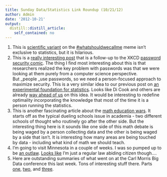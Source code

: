 ```yaml
---
title: Sunday Data/Statistics Link Roundup (10/21/12)
author: Admin
date: '2012-10-21'
output:
  distill::distill_article:
    self_contained: no
---
```


  1. This is <a href="http://researchinprogress.tumblr.com/" target="_blank">scientific variant</a> on the <a href="http://whatshouldwecallme.tumblr.com/" target="_blank">#whatshouldwecallme</a> meme isn&#8217;t exclusive to statistics, but it is hilarious. 
  2. This is a <a href="http://www.wired.com/opinion/2012/10/passwords-and-hackers-security-and-practicality/" target="_blank">really interesting post</a> that is a follow-up to the XKCD <a href="http://xkcd.com/936/" target="_blank">password security comic</a>. The thing I find most interesting about this is that researchers realized the key problem with passwords was that we were looking at them purely from a computer science perspective. But _people _use passwords, so we need a person-focused approach to maximize security. This is a very similar idea to our previous post on <a href="http://simplystatistics.org/post/31460959187/an-experimental-foundation-for-statistics" target="_blank">an experimental foundation for statistics</a>. Looks like Di Cook and others are already <a href="http://www.r-bloggers.com/carl-morris-symposium-on-large-scale-data-inference-23/" target="_blank">way ahead of us</a> on this idea. It would be interesting to redefine optimality incorporating the knowledge that most of the time it is a person running the statistics. 
  3. This is another fascinating article about the <a href="http://www.insidehighered.com/news/2012/10/15/stanford-professor-goes-public-attacks-over-her-math-education-research" target="_blank">math education wars</a>. It starts off as the typical dueling schools issue in academia - two different schools of thought who routinely go after the other side. But the interesting thing here is it sounds like one side of this math debate is being waged by a person collecting data and the other is being waged by a side that isn&#8217;t. It is interesting how many areas are being touched by data - including what kind of math we should teach. 
  4. I&#8217;m going to visit Minnesota in a couple of weeks. I was so pumped up to be <a href="https://twitter.com/leekgroup/status/259597859639410688" target="_blank">an outlaw</a>. <a href="http://simplystatistics.org/post/33973041284/minnesota-clarifies-free-online-ed-is-ok" target="_blank">Looks like</a> I&#8217;m just a regular law abiding citizen though&#8230;.
  5. Here are outstanding summaries of what went on at the Carl Morris Big Data conference this last week. Tons of interesting stuff there. Parts <a href="http://civilstat.com/?p=745" target="_blank">one</a>, <a href="http://civilstat.com/?p=758" target="_blank">two</a>, and <a href="http://civilstat.com/?p=760" target="_blank">three</a>. 
